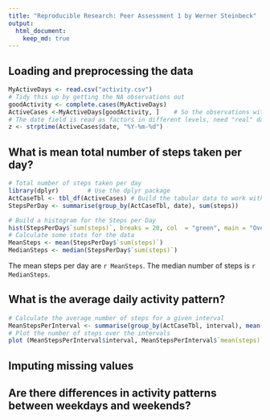 ```yaml
---
title: "Reproducible Research: Peer Assessment 1 by Werner Steinbeck"
output: 
  html_document:
    keep_md: true
---
```



## Loading and preprocessing the data
```r
MyActiveDays <- read.csv("activity.csv")
# Tidy this up by getting the NA observations out
goodActivity <- complete.cases(MyActiveDays)
ActiveCases <-MyActiveDays[goodActivity, ]    # So the observations with data, no NA in here
# The date field is read as factors in different levels, need "real" dates here, so
z <- strptime(ActiveCases$date, "%Y-%m-%d")
```
## What is mean total number of steps taken per day?
```r
# Total number of steps taken per day
library(dplyr)        # Use the dplyr package
ActCaseTbl <- tbl_df(ActiveCases) # Build the tabular data to work with
StepsPerDay <- summarise(group_by(ActCaseTbl, date), sum(steps))

# Build a histogram for the Steps per Day
hist(StepsPerDay$`sum(steps)`, breaks = 20, col  = "green", main = "Overview - Steps per Day", xlab = "Steps per Day")
# Calculate some stats for the data
MeanSteps <- mean(StepsPerDay$`sum(steps)`)
MedianSteps <- median(StepsPerDay$`sum(steps)`)
```
The mean steps per day are `r MeanSteps`. The median number of steps is `r MedianSteps`.

## What is the average daily activity pattern?
```r
# Calculate the average number of steps for a given interval
MeanStepsPerInterval <- summarise(group_by(ActCaseTbl, interval), mean(steps))
# Plot the number of steps over the intervals
plot (MeanStepsPerInterval$interval, MeanStepsPerInterval$`mean(steps)`, type = "l", col  = "blue", main = "Number of Steps during the Day", xlab = "Time of the Day (Intervals)", ylab = "Average number of steps")
```
## Imputing missing values



## Are there differences in activity patterns between weekdays and weekends?

